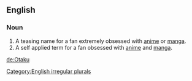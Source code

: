 ==English==

===Noun===
{{en-noun|otaku|otaku}}
# A teasing name for a fan extremely obsessed with [[anime]] or [[manga]].
# A self applied term for a fan obsessed with [[anime]] and [[manga]].

[[Category:English irregular plurals]]

[[de:Otaku]]
